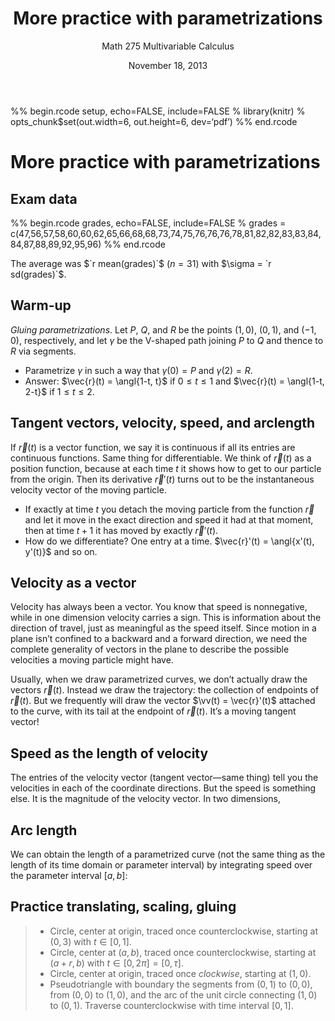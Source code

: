 % More practice with parametrizations
% Math 275 Multivariable Calculus
% November 18, 2013

%% begin.rcode setup, echo=FALSE, include=FALSE
% library(knitr)
% opts_chunk$set(out.width=6, out.height=6, dev='pdf')
%% end.rcode

# More practice with parametrizations

## Exam data

%% begin.rcode grades, echo=FALSE, include=FALSE
% grades = c(47,56,57,58,60,60,62,65,66,68,68,73,74,75,76,76,76,78,81,82,82,83,83,84,84,87,88,89,92,95,96)
%% end.rcode

The average was $`r mean(grades)`$ ($n = 31$) with $\sigma = `r sd(grades)`$.
\begin{figure}[ht]
\begin{minipage}[m]{0.2\linewidth}
\begin{tabular}{cr}
    min & $`r min(grades)`$ \\
    Q1 & $`r quantile(grades, 0.25)`$ \\
    Q2 & $`r quantile(grades, 0.50)`$ \\
    Q3 & $`r quantile(grades, 0.75)`$ \\
    max & $`r max(grades)`$
\end{tabular}
\end{minipage} \hspace*{1em} 
\begin{minipage}[m]{0.6\linewidth}
%% begin.rcode hist, echo=FALSE, include=FALSE
% hist(grades)
%% end.rcode
\includegraphics[width=0.8\textwidth, height=0.8\textwidth]{figure/hist.pdf}
\end{minipage}
\end{figure}

## Warm-up

*Gluing parametrizations*. Let $P$, $Q$, and $R$ be the points $(1,0)$, $(0,1)$, and $(-1,0)$, respectively, and let $\gamma$ be the V-shaped path joining $P$ to $Q$ and thence to $R$ via segments.

- Parametrize $\gamma$ in such a way that $\gamma(0) = P$ and $\gamma(2) = R$.
- Answer: $\vec{r}(t) = \angl{1-t, t}$ if $0 \leq t \leq 1$ and $\vec{r}(t) = \angl{1-t, 2-t}$ if $1 \leq t \leq 2$.

## Tangent vectors, velocity, speed, and arclength

If $\vec{r}(t)$ is a vector function, we say it is continuous if all its entries are continuous functions. Same thing for differentiable. We think of $\vec{r}(t)$ as a position function, because at each time $t$ it shows how to get to our particle from the origin. Then its derivative $\vec{r}'(t)$ turns out to be the instantaneous velocity vector of the moving particle.

- If exactly at time $t$ you detach the moving particle from the function $\vec{r}$ and let it move in the exact direction and speed it had at that moment, then at time $t+1$ it has moved by exactly $\vec{r}'(t)$.
- How do we differentiate? One entry at a time. $\vec{r}'(t) = \angl{x'(t), y'(t)}$ and so on.

## Velocity as a vector

Velocity has always been a vector. You know that speed is nonnegative, while in one dimension velocity carries a sign. This is information about the direction of travel, just as meaningful as the speed itself. Since motion in a plane isn't confined to a backward and a forward direction, we need the complete generality of vectors in the plane to describe the possible velocities a moving particle might have.

Usually, when we draw parametrized curves, we don't actually draw the vectors $\vec{r}(t)$. Instead we draw the trajectory: the collection of endpoints of $\vec{r}(t)$. But we frequently will draw the vector $\vv(t) = \vec{r}'(t)$ attached to the curve, with its tail at the endpoint of $\vec{r}(t)$. It's a moving tangent vector!

## Speed as the length of velocity

The entries of the velocity vector (tangent vector---same thing) tell you the velocities in each of the coordinate directions. But the speed is something else. It is the magnitude of the velocity vector. In two dimensions,
\begin{equation*}
    \frac{ds}{dt} = \norm{\angl{x'(t), y'(t)}} = \sqrt{x'(t)^2 + y'(t)^2}
\end{equation*}

## Arc length

We can obtain the length of a parametrized curve (not the same thing as the length of its time domain or parameter interval) by integrating speed over the parameter interval $[a,b]$:
\begin{equation*}
    s = \int_a^b \frac{ds}{dt} \; dt = \int_a^b \sqrt{\left( \frac{dx}{dt} \right)^2 + \left( \frac{dy}{dt} \right)^2} \; dt
\end{equation*}

## Practice translating, scaling, gluing

> - Circle, center at origin, traced once counterclockwise, starting at $(0,3)$ with $t \in [0,1]$.
> - Circle, center at $(a,b)$, traced once counterclockwise, starting at $(a+r, b)$ with $t \in [0, 2\pi] = [0, \tau]$.
> - Circle, center at origin, traced once *clockwise*, starting at $(1,0)$.
> - Pseudotriangle with boundary the segments from $(0,1)$ to $(0,0)$, from $(0,0)$ to $(1,0)$, and the arc of the unit circle connecting $(1,0)$ to $(0,1)$. Traverse counterclockwise with time interval $[0,1]$.
